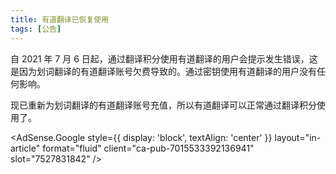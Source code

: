```yaml
---
title: 有道翻译已恢复使用
tags: [公告]
---
```



自 2021 年 7 月 6 日起，通过翻译积分使用有道翻译的用户会提示发生错误，这是因为划词翻译的有道翻译账号欠费导致的。通过密钥使用有道翻译的用户没有任何影响。

现已重新为划词翻译的有道翻译账号充值，所以有道翻译可以正常通过翻译积分使用了。

<!--truncate-->

<AdSense.Google
  style={{ display: 'block', textAlign: 'center' }}
  layout="in-article"
  format="fluid"
  client="ca-pub-7015533392136941"
  slot="7527831842"
/>
